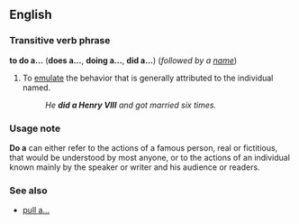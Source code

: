 ==English==
===Transitive verb phrase===
'''to do a...''' ('''does a...''', '''doing a...''', '''did a...''') (''followed by a [[name]]'')

#To [[emulate]] the behavior that is generally attributed to the individual named.
#:''He '''''did a Henry VIII''''' and got married six times.''

===Usage note===
'''Do a''' can either refer to the actions of a famous person, real or fictitious, that would be understood by most anyone, or to the actions of an individual known mainly by the speaker or writer and his audience or readers.

===See also===
*[[pull a|pull a...]]